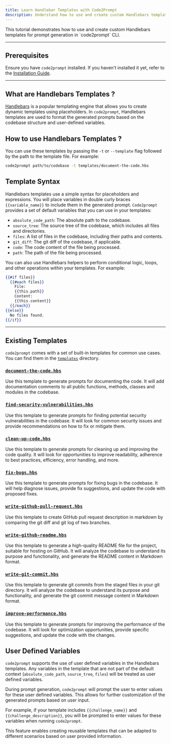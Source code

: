 ```yaml
---
title: Learn Handlebar Templates with Code2Prompt
description: Understand how to use and create custom Handlebars templates for prompt generation.
---
```



<Card title="Tutorial Overview">
  This tutorial demonstrates how to use and create custom Handlebars templates
  for prompt generation in `code2prompt` CLI.
</Card>

---

## Prerequisites

Ensure you have `code2prompt` installed. If you haven't installed it yet, refer to the [Installation Guide](../how_to/install).

---

## What are Handlebars Templates ?

[Handlebars](https://handlebarsjs.com/) is a popular templating engine that allows you to create dynamic templates using placeholders.
In `code2prompt`, Handlebars templates are used to format the generated prompts based on the codebase structure and user-defined variables.

## How to use Handlebars Templates ?

You can use these templates by passing the `-t` or `--template` flag followed by the path to the template file. For example:

```sh
code2prompt path/to/codebase -t templates/document-the-code.hbs
```

## Template Syntax

Handlebars templates use a simple syntax for placeholders and expressions. You will place variables in double curly braces `{{variable_name}}` to include them in the generated prompt.
`Code2prompt` provides a set of default variables that you can use in your templates:

- `absolute_code_path`: The absolute path to the codebase.
- `source_tree`: The source tree of the codebase, which includes all files and directories.
- `files`: A list of files in the codebase, including their paths and contents.
- `git_diff`: The git diff of the codebase, if applicable.
- `code`: The code content of the file being processed.
- `path`: The path of the file being processed.

You can also use Handlebars helpers to perform conditional logic, loops, and other operations within your templates. For example:

```handlebars
{{#if files}}
  {{#each files}}
    File:
    {{this.path}}
    Content:
    {{this.content}}
  {{/each}}
{{else}}
  No files found.
{{/if}}
```

---

## Existing Templates

`code2prompt` comes with a set of built-in templates for common use cases. You can find them in the [`templates`](https://github.com/mufeedvh/code2prompt/tree/main/crates/code2prompt-core/templates) directory.

### [`document-the-code.hbs`](https://github.com/mufeedvh/code2prompt/tree/main/crates/code2prompt-core/templates/document-the-code.hbs)

Use this template to generate prompts for documenting the code. It will add documentation comments to all public functions, methods, classes and modules in the codebase.

### [`find-security-vulnerabilities.hbs`](https://github.com/mufeedvh/code2prompt/tree/main/crates/code2prompt-core/templates/find-security-vulnerabilities.hbs)

Use this template to generate prompts for finding potential security vulnerabilities in the codebase. It will look for common security issues and provide recommendations on how to fix or mitigate them.

### [`clean-up-code.hbs`](https://github.com/mufeedvh/code2prompt/tree/main/crates/code2prompt-core/templates/clean-up-code.hbs)

Use this template to generate prompts for cleaning up and improving the code quality. It will look for opportunities to improve readability, adherence to best practices, efficiency, error handling, and more.

### [`fix-bugs.hbs`](https://github.com/mufeedvh/code2prompt/tree/main/crates/code2prompt-core/templates/fix-bugs.hbs)

Use this template to generate prompts for fixing bugs in the codebase. It will help diagnose issues, provide fix suggestions, and update the code with proposed fixes.

### [`write-github-pull-request.hbs`](https://github.com/mufeedvh/code2prompt/tree/main/crates/code2prompt-core/templates/write-github-pull-request.hbs)

Use this template to create GitHub pull request description in markdown by comparing the git diff and git log of two branches.

### [`write-github-readme.hbs`](https://github.com/mufeedvh/code2prompt/tree/main/crates/code2prompt-core/templates/write-github-readme.hbs)

Use this template to generate a high-quality README file for the project, suitable for hosting on GitHub. It will analyze the codebase to understand its purpose and functionality, and generate the README content in Markdown format.

### [`write-git-commit.hbs`](https://github.com/mufeedvh/code2prompt/tree/main/crates/code2prompt-core/templates/write-git-commit.hbs)

Use this template to generate git commits from the staged files in your git directory. It will analyze the codebase to understand its purpose and functionality, and generate the git commit message content in Markdown format.

### [`improve-performance.hbs`](https://github.com/mufeedvh/code2prompt/tree/main/crates/code2prompt-core/templates/improve-performance.hbs)

Use this template to generate prompts for improving the performance of the codebase. It will look for optimization opportunities, provide specific suggestions, and update the code with the changes.

## User Defined Variables

`code2prompt` supports the use of user defined variables in the Handlebars templates. Any variables in the template that are not part of the default context (`absolute_code_path`, `source_tree`, `files`) will be treated as user defined variables.

During prompt generation, `code2prompt` will prompt the user to enter values for these user defined variables. This allows for further customization of the generated prompts based on user input.

For example, if your template includes `{{challenge_name}}` and `{{challenge_description}}`, you will be prompted to enter values for these variables when running `code2prompt`.

This feature enables creating reusable templates that can be adapted to different scenarios based on user provided information.
